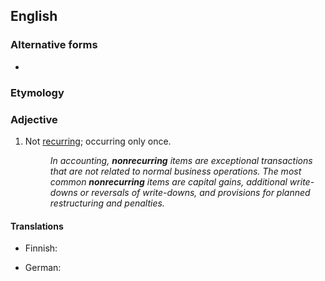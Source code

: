 {{also|non-recurring}}
==English==

===Alternative forms===
* {{l|en|non-recurring}}

===Etymology===
{{prefix|en|non|recurring}}

===Adjective===
{{en-adj|-}}

# Not [[recurring]]; occurring only once.
#: ''In accounting, '''nonrecurring''' items are exceptional transactions that are not related to normal business operations. The most common '''nonrecurring''' items are capital gains, additional write-downs or reversals of write-downs, and provisions for planned restructuring and penalties.''

====Translations====
{{trans-top|occurring only once}}
* Finnish: {{t+|fi|kertaluonteinen}}
{{trans-mid}}
* German: {{t+|de|einmalig}}
{{trans-bottom}}